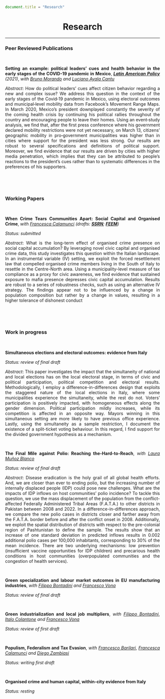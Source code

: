 ```js
document.title = "Research"
```

<div align="center">
# Research 
<div>


****

<div align="justify">

### Peer Reviewed Publications

<br />


**Setting an example: political leaders’ cues and health behavior in the early stages of the COVID-19 pandemic in Mexico**, <a href="https://onlinelibrary.wiley.com/doi/10.1111/lamp.12223" target="_blank">*__Latin American Policy__*</a> *(2021)*, *with* <a href="https://sites.google.com/view/brunomorando/home" target="_blank">*Bruno Morando*</a> *and* <a href="https://www.udlap.mx/ofertaacademica/profesores.aspx?cveCarrera=LEC&profesor=0024068&extracto=1" target="_blank">*Luciano Ayala Cantu*</a>

*Abstract*: How do political leaders’ cues affect citizen behavior regarding a new and complex issue? We address this question in the context of the early stages of the Covid‐19 pandemic in Mexico, using electoral outcomes and municipal‐level mobility data from Facebook's Movement Range Maps. In March 2020, Mexico's president downplayed constantly the severity of the coming health crisis by continuing his political rallies throughout the country and encouraging people to leave their homes. Using an event‐study analysis, we find that, after the first press conference where his government declared mobility restrictions were not yet necessary, on March 13, citizens’ geographic mobility in pro‐government municipalities was higher than in cities where support for the president was less strong. Our results are robust to several specifications and definitions of political support. Moreover, we find evidence that our results are driven by cities with higher media penetration, which implies that they can be attributed to people's reactions to the president's cues rather than to systematic differences in the preferences of his supporters.

<br />


<br />


### Working Papers

<br />

**When Crime Tears Communities Apart: Social Capital and Organised Crime**, *with* <a href="https://sites.google.com/view/francescacalamunci/home?authuser=0" target="_blank">*Francesca Calamunci*</a> 
*(drafts: <a href="https://papers.ssrn.com/sol3/papers.cfm?abstract_id=4437773" target="_blank">**SSRN**</a>; <a href="https://www.feem.it/en/publications/when-crime-tears-communities-apart-social-capital-and-organised-crime/" target="_blank">**FEEM**</a>)*

*Status: submitted*

*Abstract*: What is the long-term effect of organised crime presence on social capital accumulation? By leveraging novel civic capital and organised crime data, this study investigates this question within the Italian landscape. In an instrumental variable (IV) setting, we exploit the forced resettlement law that compelled organised crime members living in the South of Italy to resettle in the Centre-North area. Using a municipality-level measure of tax compliance as a proxy for civic awareness, we find evidence that sustained exposure to mafia presence depresses civic capital accumulation. Results are robust to a series of robustness checks, such as using an alternative IV strategy. The findings appear not to be influenced by a change in population composition but rather by a change in values, resulting in a higher tolerance of dishonest conduct

<br />

<br />

### Work in progress

<br />

**Simultaneous elections and electoral outcomes: evidence from Italy** 

*Status: review of final draft*

*Abstract*: This paper investigates the impact that the simultaneity of national and local elections has on the local electoral stage, in terms of civic and political participation, political competition and electoral results. Methodologically, I employ a difference-in-differences design that exploits the staggered nature of the local elections in Italy, where some municipalities experience the simultaneity, while the rest do not. Voters' participation is positively impacted, with homogeneous effects along the gender dimension. Political participation mildly increases, while its competition is affected in an opposite way. Mayors winning in this simultaneous setting are more likely to have previous office experience. Lastly, using the simultaneity as a sample restriction, I document the existence of a split-ticket voting behaviour. In this regard, I find support for the divided government hypothesis as a mechanism.

<br />

**The Final Mile against Polio: Reaching the-Hard-to-Reach**, *with* <a href="https://sites.google.com/view/lauramunozblanco/home?authuser=0" target="_blank">*Laura Muñoz Blanco*</a>

*Status: review of final draft*

*Abstract*: Disease eradication is the holy grail of all global health efforts. And, we are closer than ever to ending polio, but the increasing number of internally displaced people (IDP) could pose new challenges. What are the impacts of IDP inflows on host communities' polio incidence? To tackle this question, we use the mass displacement of the population from the conflict-affected Federally Administered Tribal Areas (F.A.T.A.) to other districts in Pakistan between 2008 and 2022. In a difference-in-differences approach, we compare the new polio cases in districts closer and farther away from the F.A.T.A. border before and after the conflict onset in 2008. Additionally, we exploit the spatial distribution of districts with respect to the pre-colonial region of Pashtunistan to define the sample. The results show that an increase of one standard deviation in predicted inflows results in 0.002 additional polio cases per 100,000 inhabitants, corresponding to 30% of the mean incidence. There are two underlying mechanisms: low prevention (insufficient vaccine opportunities for IDP children) and precarious health conditions in host communities (overpopulated communities and the congestion of health services). 

<br />

**Green specialization and labour market outcomes in EU manufacturing industries**, *with* <a href="https://sites.google.com/view/fbontadini/home" target="_blank">*Filippo Bontadini*</a> *and* <a href="https://sites.google.com/view/francescovona/home" target="_blank">*Francesco Vona*</a>   

*Status: review of final draft*

<br />

**Green industrialization and local job multipliers**, *with* <a href="https://sites.google.com/view/fbontadini/home" target="_blank">*Filippo Bontadini*</a>, <a href="https://sites.google.com/view/italocolantone/home?authuser=0" target="_blank">*Italo Colantone*</a> *and* <a href="https://sites.google.com/view/francescovona/home" target="_blank">*Francesco Vona*</a>   

*Status: review of first draft*

<br />

**Populism, Federalism and Tax Evasion**, *with* <a href="https://sites.google.com/view/francesco-barilari/home" target="_blank">*Francesco Barilari*</a>, <a href="https://sites.google.com/view/francescacalamunci/home" target="_blank">*Francesca Calamunci*</a> *and* <a href="https://sites.google.com/view/diegozambiasi/home" target="_blank">*Diego Zambiasi*</a>

*Status: writing first draft*

<br />

**Organised crime and human capital, within-city evidence from Italy** 

*Status: resting*


